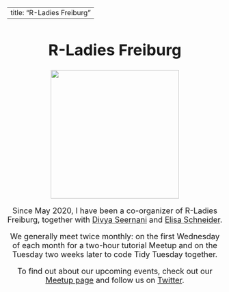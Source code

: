 
---
title: "R-Ladies Freiburg"
---

<font size = 4><center>

# R-Ladies Freiburg

![](social_icons/r_ladies.png){width=300px}

Since May 2020, I have been a co-organizer of R-Ladies Freiburg, together with [Divya Seernani](https://twitter.com/dseernani) and [Elisa Schneider](https://twitter.com/Ichisa5).

We generally meet twice monthly: on the first Wednesday of each month for a two-hour tutorial Meetup and on the Tuesday two weeks later to code Tidy Tuesday together. 

To find out about our upcoming events, check out our [Meetup page](https://www.meetup.com/rladies-freiburg/) and follow us on [Twitter](https://twitter.com/RLadiesFreiburg).

</center></font>